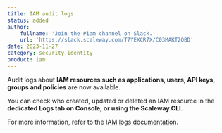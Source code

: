 ```yaml
---
title: IAM audit logs
status: added
author:
    fullname: 'Join the #iam channel on Slack.'
    url: 'https://slack.scaleway.com/T7YEXCR7X/C03MAKT2QBD'
date: 2023-11-27
category: security-identity
product: iam
---
```


Audit logs about **IAM resources such as applications, users, API keys, groups and policies** are now available. 

You can check who created, updated or deleted an IAM resource in the **dedicated Logs tab on Console, or using the Scaleway CLI**.

For more information, refer to the [IAM logs documentation](/identity-and-access-management/iam/how-to/view-logs).

